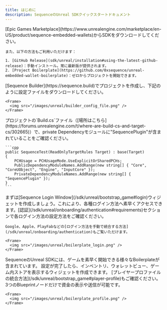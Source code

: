 ```yaml
---
title: はじめに
description: SequenceのUnreal SDKクイックスタートドキュメント
---
```


<Steps>
  <Step title="Unreal SDKのインストール">
    [Epic Games Marketplace](https://www.unrealengine.com/marketplace/en-US/product/sequence-embedded-wallets)からSDKをダウンロードしてください。

    また、以下の方法もご利用いただけます：

    1. [GitHub Release](sdk/unreal/installation#using-the-latest-github-release)：手動インストール。常に最新版が提供されます。
    2. [Project Boilerplate](https://github.com/0xsequence/unreal-embedded-wallet-boilerplate)：ゼロからプロジェクトを開始できます。
  </Step>

  <Step title="SDK の設定">
    [Sequence Builder](https://sequence.build)でプロジェクトを作成し、下記のように設定ファイルをダウンロードしてください。

    <Frame>
      <img src="/images/unreal/builder_config_file.png" />
    </Frame>
  </Step>

  <Step>
    プロジェクトの`Build.cs`ファイル（[場所はこちら](https://forums.unrealengine.com/t/where-are-build-cs-and-target-cs/302665)）で、private Dependencyモジュールに"SequencePlugin"が含まれていることをご確認ください。

    ```cpp
    public SequenceTest(ReadOnlyTargetRules Target) : base(Target)
    {
        PCHUsage = PCHUsageMode.UseExplicitOrSharedPCHs;
        PublicDependencyModuleNames.AddRange(new string[] { "Core", "CoreUObject", "Engine", "InputCore" });
        PrivateDependencyModuleNames.AddRange(new string[] { "SequencePlugin" });
    }
    ```
  </Step>

  <Step title="ログインの統合">
    まずは[Sequence Login Window](/sdk/unreal/bootstrap_game#login)ウィジェットを作成しましょう。これにより、各種ログイン方法へ素早くアクセスできます。[認証](/sdk/unreal/onboarding/authentication#requirements)セクションで各ログイン方法の設定方法をご確認ください。

    Google、Apple、PlayFabなどの[ログイン方法を手動で統合する方法](/sdk/unreal/onboarding/authentication)もご覧いただけます。

    <Frame>
      <img src="/images/unreal/boilerplate_login.png" />
    </Frame>
  </Step>

  <Step title="ゲームのブートストラップ">
    SequenceのUnreal SDKには、ゲームを素早く開始できる様々なBoilerplateが含まれています。
    設定が完了したら、インベントリ、ウォレットビュー、ゲーム内ストアを表示するウィジェットを作成できます。
    [プレイヤープロファイルの統合方法](/sdk/unreal/bootstrap_game#player-profile)もご確認ください。3つのBlueprintノードだけで資金の表示や送信が可能です。

    <Frame>
      <img src="/images/unreal/boilerplate_profile.png" />
    </Frame>
  </Step>
</Steps>